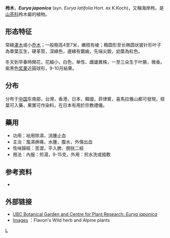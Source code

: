 {{Speciesbox
| taxon = Eurya japonica
| image = Eurya japonica4.jpg
| image_caption = Flowering branch
| binomial_authority = Thunb.
}}

'''柃木'''，'''''Eurya japonica''''' (syn. ''Eurya latifolia'' Hort. ex K.Koch)，又稱海岸柃，是[[山茶科|山茶科]]柃木屬的植物。

==形态特征==
常綠[[灌木|灌木]]或小[[乔木|乔木]]；一般樹高4至7米，嫩枝有棱；橢圆形至长椭圆状披针形叶子為單葉互生，硬革質，深綠色，邊緣有鋸齒，先端尖銳，幼葉為紅色。

冬天到早春時開花，花細小，白色，单性、雌雄異株，一至三朵生于叶腋，微香。紫黑色[[浆果|浆果]]近圓球形，9-10月結果。

==分布==
分布于[[中国|中国]]东南部，台灣，香港，日本，韓國，菲律賓，喜馬拉雅山都可發現，枝葉可入藥，果實可作染料，在日本有用於宗教禮儀。

==藥用==
*功用：袪用除濕，消腫止血
*主治：風濕痹痛，水腫，腹水，外傷出血
*性味歸經：苦澀，平入脾、膀胱二經
*用法：內服：煎湯，9-15克，外用：煎水洗或搗敷

==参考资料== 
* {{cite book | author=Pink, A. | url=http://www.gutenberg.org/etext/11892 | title=Gardening for the Million | year=2004 | publisher=Project Gutenberg Literary Archive Foundation | access-date=2009-01-25 | archive-date=2009-09-24 | archive-url=https://web.archive.org/web/20090924230925/http://www.gutenberg.org/etext/11892 | dead-url=no }}

==外部链接==
{{commons|Eurya japonica}}
* [https://web.archive.org/web/20060927004020/http://www.ubcbotanicalgarden.org/education/eurya.php UBC Botanical Garden and Centre for Plant Research: ''Eurya japonica'']
* [http://www.alpine-plants-jp.com/art/hisakaki_1.htm Images] {{Wayback|url=http://www.alpine-plants-jp.com/art/hisakaki_1.htm |date=20160303165415 }}：Flavon's Wild herb and Alpine plants
{{Taxonbar|from=Q1041681}}

[[Category:柃木属|L]]